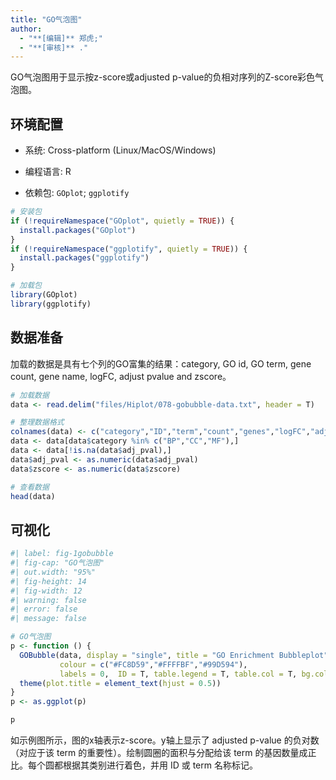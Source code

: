 ```yaml
---
title: "GO气泡图"
author:
  - "**[编辑]** 郑虎;"
  - "**[审核]** ."
---
```


GO气泡图用于显示按z-score或adjusted p-value的负相对序列的Z-score彩色气泡图。

## 环境配置

-   系统: Cross-platform (Linux/MacOS/Windows)

-   编程语言: R

-   依赖包: `GOplot`; `ggplotify`

```r
# 安装包
if (!requireNamespace("GOplot", quietly = TRUE)) {
  install.packages("GOplot")
}
if (!requireNamespace("ggplotify", quietly = TRUE)) {
  install.packages("ggplotify")
}

# 加载包
library(GOplot)
library(ggplotify)
```

## 数据准备

加载的数据是具有七个列的GO富集的结果：category, GO id, GO term, gene count, gene name, logFC, adjust pvalue and zscore。

```r
# 加载数据
data <- read.delim("files/Hiplot/078-gobubble-data.txt", header = T)

# 整理数据格式
colnames(data) <- c("category","ID","term","count","genes","logFC","adj_pval","zscore")
data <- data[data$category %in% c("BP","CC","MF"),]
data <- data[!is.na(data$adj_pval),]
data$adj_pval <- as.numeric(data$adj_pval)
data$zscore <- as.numeric(data$zscore)

# 查看数据
head(data)
```

## 可视化

```r
#| label: fig-1gobubble
#| fig-cap: "GO气泡图"
#| out.width: "95%"
#| fig-height: 14
#| fig-width: 12
#| warning: false
#| error: false
#| message: false

# GO气泡图
p <- function () {
  GOBubble(data, display = "single", title = "GO Enrichment Bubbleplot",
           colour = c("#FC8D59","#FFFFBF","#99D594"),
           labels = 0,  ID = T, table.legend = T, table.col = T, bg.col = F) + 
  theme(plot.title = element_text(hjust = 0.5))
}
p <- as.ggplot(p)

p
```

如示例图所示，图的x轴表示z-score。y轴上显示了 adjusted p-value 的负对数（对应于该 term 的重要性）。绘制圆圈的面积与分配给该 term 的基因数量成正比。每个圆都根据其类别进行着色，并用 ID 或 term 名称标记。


